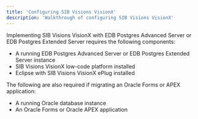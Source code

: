 ```yaml
---
title: 'Configuring SIB Visions VisionX'
description: 'Walkthrough of configuring SIB Visions VisionX'
---
```


Implementing SIB Visions VisionX with EDB Postgres Advanced Server or EDB Postgres Extended Server requires the following components:

- A running EDB Postgres Advanced Server or EDB Postgres Extended Server instance
- SIB Visions VisionX low-code platform installed
- Eclipse with SIB Visions VisionX ePlug installed

The following are also required if migrating an Oracle Forms or APEX application:

- A running Oracle database instance
- An Oracle Forms or Oracle APEX application
